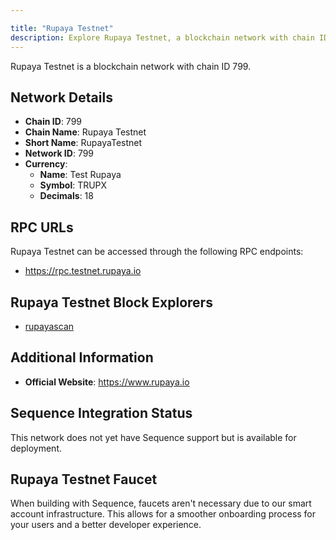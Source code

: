 ```yaml
---

title: "Rupaya Testnet"
description: Explore Rupaya Testnet, a blockchain network with chain ID 799. Learn about its native currency, Test Rupaya, and how to interact with the network.
---
```




Rupaya Testnet is a blockchain network with chain ID 799.

## Network Details

- **Chain ID**: 799
- **Chain Name**: Rupaya Testnet
- **Short Name**: RupayaTestnet
- **Network ID**: 799
- **Currency**: 
  - **Name**: Test Rupaya
  - **Symbol**: TRUPX
  - **Decimals**: 18

## RPC URLs

Rupaya Testnet can be accessed through the following RPC endpoints:

- https://rpc.testnet.rupaya.io

## Rupaya Testnet Block Explorers

- [rupayascan](https://scan.testnet.rupaya.io)

## Additional Information

- **Official Website**: https://www.rupaya.io

## Sequence Integration Status

This network does not yet have Sequence support but is available for deployment.

## Rupaya Testnet Faucet

When building with Sequence, faucets aren't necessary due to our smart account infrastructure. This allows for a smoother onboarding process for your users and a better developer experience.
